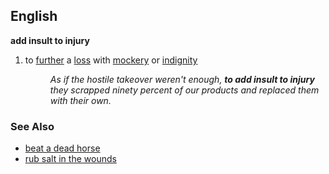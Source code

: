 ==English==
{{idiom2}}
'''add insult to injury'''
# to [[further]] a [[loss]] with [[mockery]] or [[indignity]]
#: ''As if the hostile takeover weren't enough, '''to add insult to injury''' they scrapped ninety percent of our products and replaced them with their own.''

=== See Also ===
*[[beat a dead horse]]
*[[rub salt in the wounds]]